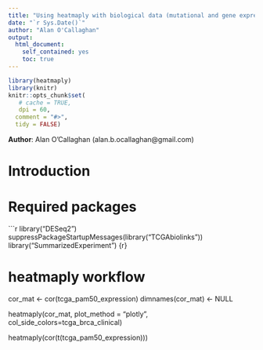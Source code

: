 ```yaml
---
title: "Using heatmaply with biological data (mutational and gene expression data)"
date: "`r Sys.Date()`"
author: "Alan O'Callaghan"
output:
  html_document:
    self_contained: yes
    toc: true    
---
```

<!--
%\VignetteEngine{knitr::rmarkdown}
%\VignetteIndexEntry{Using heatmaply with biological data}
-->


```r
library(heatmaply)
library(knitr)
knitr::opts_chunk$set(
   # cache = TRUE,
   dpi = 60,
  comment = "#>",
  tidy = FALSE)

```
**Author**: Alan O'Callaghan (alan.b.ocallaghan@gmail.com)




Introduction
============



Required packages
=================

```r
library("DESeq2")
suppressPackageStartupMessages(library("TCGAbiolinks"))
library("SummarizedExperiment")
{r}



heatmaply workflow
==================
cor_mat <- cor(tcga_pam50_expression)
dimnames(cor_mat) <- NULL

heatmaply(cor_mat, 
    plot_method = "plotly",
    col_side_colors=tcga_brca_clinical)

heatmaply(cor(t(tcga_pam50_expression)))
